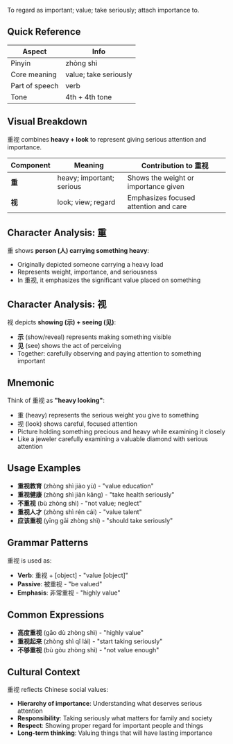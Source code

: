 To regard as important; value; take seriously; attach importance to.

## Quick Reference

| Aspect         | Info                          |
| -------------- | ----------------------------- |
| Pinyin         | zhòng shì                     |
| Core meaning   | value; take seriously         |
| Part of speech | verb                          |
| Tone           | 4th + 4th tone                |

## Visual Breakdown

重视 combines **heavy + look** to represent giving serious attention and importance.

| Component | Meaning                     | Contribution to 重视                    |
| --------- | --------------------------- | -------------------------------------- |
| **重**    | heavy; important; serious   | Shows the weight or importance given   |
| **视**    | look; view; regard          | Emphasizes focused attention and care  |

## Character Analysis: 重

重 shows **person (人) carrying something heavy**:

- Originally depicted someone carrying a heavy load
- Represents weight, importance, and seriousness
- In 重视, it emphasizes the significant value placed on something

## Character Analysis: 视

视 depicts **showing (示) + seeing (见)**:

- **示** (show/reveal) represents making something visible
- **见** (see) shows the act of perceiving
- Together: carefully observing and paying attention to something important

## Mnemonic

Think of 重视 as **"heavy looking"**:

- 重 (heavy) represents the serious weight you give to something
- 视 (look) shows careful, focused attention
- Picture holding something precious and heavy while examining it closely
- Like a jeweler carefully examining a valuable diamond with serious attention

## Usage Examples

- **重视教育** (zhòng shì jiào yù) - "value education"
- **重视健康** (zhòng shì jiàn kāng) - "take health seriously"
- **不重视** (bù zhòng shì) - "not value; neglect"
- **重视人才** (zhòng shì rén cái) - "value talent"
- **应该重视** (yīng gāi zhòng shì) - "should take seriously"

## Grammar Patterns

重视 is used as:

- **Verb**: 重视 + [object] - "value [object]"
- **Passive**: 被重视 - "be valued"
- **Emphasis**: 非常重视 - "highly value"

## Common Expressions

- **高度重视** (gāo dù zhòng shì) - "highly value"
- **重视起来** (zhòng shì qǐ lái) - "start taking seriously"
- **不够重视** (bù gòu zhòng shì) - "not value enough"

## Cultural Context

重视 reflects Chinese social values:

- **Hierarchy of importance**: Understanding what deserves serious attention
- **Responsibility**: Taking seriously what matters for family and society
- **Respect**: Showing proper regard for important people and things
- **Long-term thinking**: Valuing things that will have lasting importance
